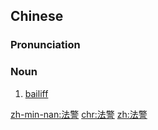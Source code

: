==Chinese==
{{zh-forms}}

===Pronunciation===
{{zh-pron
|m=fǎjǐng
|h=pfs=fap-kín
|mn=hoat-kéng
|cat=n
}}

===Noun===
{{zh-noun}}

# {{lb|zh|law}} [[bailiff]]

[[zh-min-nan:法警]]
[[chr:法警]]
[[zh:法警]]